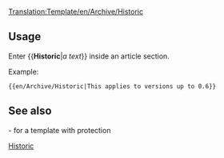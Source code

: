 <noinclude>[[Translation:Template/en/Archive/Historic]]</noinclude><includeonly>{{en/Ambox| type  = content
| text  = <strong>Historic content</strong><br/>This page or section contains content that is no longer relevant for the current version of OpenTTD. Please keep it intact because it shows some of the history of this wiki as documentation.<br/>
{{{1|}}}
}}</includeonly><noinclude>

==Usage==
Enter <nowiki>{{</nowiki>'''Historic'''|''a text''<nowiki>}}</nowiki> inside an article section.

Example:
<pre>{{en/Archive/Historic|This applies to versions up to 0.6}}</pre>
{{en/Archive/Historic|This applies to versions up to 0.6}}
==See also==
{{en/S|Historical}}- for a template with protection

[[Category:en/Manual/Base Set/Message boxes|Historic]]</noinclude>